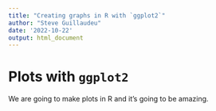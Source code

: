 ```yaml
---
title: "Creating graphs in R with `ggplot2`"
author: "Steve Guillaudeu"
date: '2022-10-22'
output: html_document
---
```


# Plots with `ggplot2`

We are going to make plots in R and it's going to be amazing.
